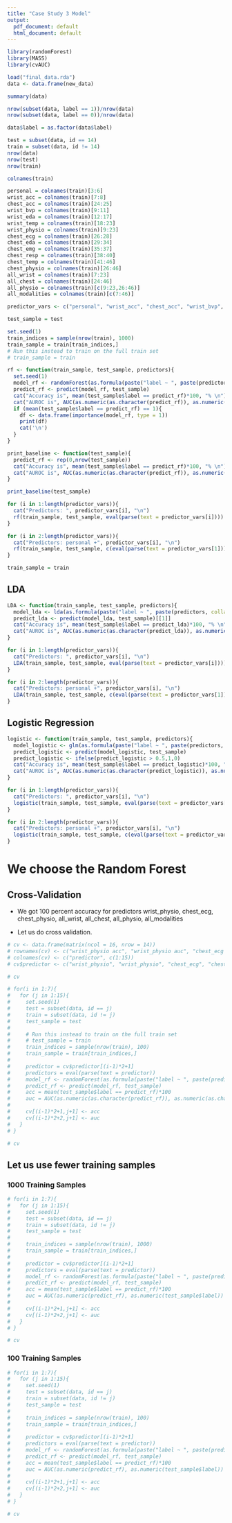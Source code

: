```yaml
---
title: "Case Study 3 Model"
output: 
  pdf_document: default
  html_document: default
---
```


```r
library(randomForest)
library(MASS)
library(cvAUC)
```

```r
load("final_data.rda")
data <- data.frame(new_data)
```

```r
summary(data)
```

```r
nrow(subset(data, label == 1))/nrow(data)
nrow(subset(data, label == 0))/nrow(data)
```

```r
data$label = as.factor(data$label)
```

```r
test = subset(data, id == 14)
train = subset(data, id != 14)
nrow(data)
nrow(test)
nrow(train)
```

```r
colnames(train)
```

```r
personal = colnames(train)[3:6]
wrist_acc = colnames(train)[7:8]
chest_acc = colnames(train)[24:25]
wrist_bvp = colnames(train)[9:11]
wrist_eda = colnames(train)[12:17]
wrist_temp = colnames(train)[18:23]
wrist_physio = colnames(train)[9:23]
chest_ecg = colnames(train)[26:28]
chest_eda = colnames(train)[29:34]
chest_emg = colnames(train)[35:37]
chest_resp = colnames(train)[38:40]
chest_temp = colnames(train)[41:46]
chest_physio = colnames(train)[26:46]
all_wrist = colnames(train)[7:23]
all_chest = colnames(train)[24:46]
all_physio = colnames(train)[c(9:23,26:46)]
all_modalities = colnames(train)[c(7:46)]
```

```r
predictor_vars <- c("personal", "wrist_acc", "chest_acc", "wrist_bvp", "wrist_eda", "wrist_temp", "wrist_physio", "chest_ecg", "chest_eda", "chest_emg", "chest_resp", "chest_temp", "chest_physio", "all_wrist", "all_chest", "all_physio", "all_modalities")
```

```r
test_sample = test
```

```r
set.seed(1)
train_indices = sample(nrow(train), 1000)
train_sample = train[train_indices,]
# Run this instead to train on the full train set
# train_sample = train
```

```r
rf <- function(train_sample, test_sample, predictors){
  set.seed(1)
  model_rf <- randomForest(as.formula(paste("label ~ ", paste(predictors, collapse = ' + '))), ntree = 500, importance = TRUE, data = train_sample)
  predict_rf <- predict(model_rf, test_sample)
  cat("Accuracy is", mean(test_sample$label == predict_rf)*100, "% \n")
  cat("AUROC is", AUC(as.numeric(as.character(predict_rf)), as.numeric(as.character(test_sample$label))), "\n \n")
  if (mean(test_sample$label == predict_rf) == 1){
    df <- data.frame(importance(model_rf, type = 1))
    print(df)
    cat('\n')
  }
}
```

```r
print_baseline <- function(test_sample){
  predict_rf <- rep(0,nrow(test_sample))
  cat("Accuracy is", mean(test_sample$label == predict_rf)*100, "% \n")
  cat("AUROC is", AUC(as.numeric(as.character(predict_rf)), as.numeric(as.character(test_sample$label))), "\n \n")
}
```

```r
print_baseline(test_sample)
```

```r
for (i in 1:length(predictor_vars)){
  cat("Predictors: ", predictor_vars[i], "\n")
  rf(train_sample, test_sample, eval(parse(text = predictor_vars[i])))
}
```

```r
for (i in 2:length(predictor_vars)){
  cat("Predictors: personal +", predictor_vars[i], "\n")
  rf(train_sample, test_sample, c(eval(parse(text = predictor_vars[1])), eval(parse(text = predictor_vars[i]))))
}
```

```r
train_sample = train
```


## LDA

```r
LDA <- function(train_sample, test_sample, predictors){
  model_lda <- lda(as.formula(paste("label ~ ", paste(predictors, collapse = ' + '))), data = train_sample)
  predict_lda <- predict(model_lda, test_sample)[[1]]
  cat("Accuracy is", mean(test_sample$label == predict_lda)*100, "% \n")
  cat("AUROC is", AUC(as.numeric(as.character(predict_lda)), as.numeric(as.character(test_sample$label))), "\n \n")
}
```

```r
for (i in 1:length(predictor_vars)){
  cat("Predictors: ", predictor_vars[i], "\n")
  LDA(train_sample, test_sample, eval(parse(text = predictor_vars[i])))
}
```

```r
for (i in 2:length(predictor_vars)){
  cat("Predictors: personal +", predictor_vars[i], "\n")
  LDA(train_sample, test_sample, c(eval(parse(text = predictor_vars[1])), eval(parse(text = predictor_vars[i]))))
}
```

## Logistic Regression

```r
logistic <- function(train_sample, test_sample, predictors){
  model_logistic <- glm(as.formula(paste("label ~ ", paste(predictors, collapse = ' + '))), family=binomial(link='logit'), data = train_sample)
  predict_logistic <- predict(model_logistic, test_sample)
  predict_logistic <- ifelse(predict_logistic > 0.5,1,0)
  cat("Accuracy is", mean(test_sample$label == predict_logistic)*100, "% \n")
  cat("AUROC is", AUC(as.numeric(as.character(predict_logistic)), as.numeric(as.character(test_sample$label))), "\n \n")
}
```

```r
for (i in 1:length(predictor_vars)){
  cat("Predictors: ", predictor_vars[i], "\n")
  logistic(train_sample, test_sample, eval(parse(text = predictor_vars[i])))
}
```

```r
for (i in 2:length(predictor_vars)){
  cat("Predictors: personal +", predictor_vars[i], "\n")
  logistic(train_sample, test_sample, c(eval(parse(text = predictor_vars[1])), eval(parse(text = predictor_vars[i]))))
}
```


# We choose the Random Forest

## Cross-Validation 

* We got 100 percent accuracy for predictors wrist_physio, chest_ecg, chest_physio, all_wrist, all_chest, all_physio, all_modalities 

* Let us do cross validation. 

```r
# cv <- data.frame(matrix(ncol = 16, nrow = 14))
# rownames(cv) <- c("wrist_physio acc", "wrist_physio auc", "chest_ecg acc", "chest_ecg auc", "chest_physio acc", "chest_physio auc", "all_wrist acc", "all_wrist auc", "all_chest acc", "all_chest auc", "all_physio acc", "all_physio auc", "all_modalities acc", "all_modalities auc")
# colnames(cv) <- c("predictor", c(1:15))
# cv$predictor <- c("wrist_physio", "wrist_physio", "chest_ecg", "chest_ecg", "chest_physio", "chest_physio", "all_wrist", "all_wrist", "all_chest", "all_chest", "all_physio", "all_physio", "all_modalities", "all_modalities")
```

```r
# cv
```

```r
# for(i in 1:7){
#   for (j in 1:15){
#     set.seed(1)
#     test = subset(data, id == j)
#     train = subset(data, id != j)
#     test_sample = test
#     
#     # Run this instead to train on the full train set
#     # test_sample = train
#     train_indices = sample(nrow(train), 100)
#     train_sample = train[train_indices,]
#     
#     predictor = cv$predictor[(i-1)*2+1]
#     predictors = eval(parse(text = predictor))
#     model_rf <- randomForest(as.formula(paste("label ~ ", paste(predictors, collapse = ' + '))), ntree = 500, importance = FALSE, data = train_sample)
#     predict_rf <- predict(model_rf, test_sample)
#     acc = mean(test_sample$label == predict_rf)*100
#     auc = AUC(as.numeric(as.character(predict_rf)), as.numeric(as.character(test_sample$label)))
#     
#     cv[(i-1)*2+1,j+1] <- acc
#     cv[(i-1)*2+2,j+1] <- auc
#   }
# }

```

```r
# cv
```
## Let us use fewer training samples

### 1000 Training Samples

```r
# for(i in 1:7){
#   for (j in 1:15){
#     set.seed(1)
#     test = subset(data, id == j)
#     train = subset(data, id != j)
#     test_sample = test
#     
#     train_indices = sample(nrow(train), 1000)
#     train_sample = train[train_indices,]
#     
#     predictor = cv$predictor[(i-1)*2+1]
#     predictors = eval(parse(text = predictor))
#     model_rf <- randomForest(as.formula(paste("label ~ ", paste(predictors, collapse = ' + '))), ntree = 500, importance = FALSE, data = train_sample)
#     predict_rf <- predict(model_rf, test_sample)
#     acc = mean(test_sample$label == predict_rf)*100
#     auc = AUC(as.numeric(predict_rf), as.numeric(test_sample$label))
#     
#     cv[(i-1)*2+1,j+1] <- acc
#     cv[(i-1)*2+2,j+1] <- auc
#   }
# }

```

```r
# cv
```

### 100 Training Samples

```r
# for(i in 1:7){
#   for (j in 1:15){
#     set.seed(1)
#     test = subset(data, id == j)
#     train = subset(data, id != j)
#     test_sample = test
#     
#     train_indices = sample(nrow(train), 100)
#     train_sample = train[train_indices,]
#     
#     predictor = cv$predictor[(i-1)*2+1]
#     predictors = eval(parse(text = predictor))
#     model_rf <- randomForest(as.formula(paste("label ~ ", paste(predictors, collapse = ' + '))), ntree = 500, importance = FALSE, data = train_sample)
#     predict_rf <- predict(model_rf, test_sample)
#     acc = mean(test_sample$label == predict_rf)*100
#     auc = AUC(as.numeric(predict_rf), as.numeric(test_sample$label))
#     
#     cv[(i-1)*2+1,j+1] <- acc
#     cv[(i-1)*2+2,j+1] <- auc
#   }
# }

```

```r
# cv
```

